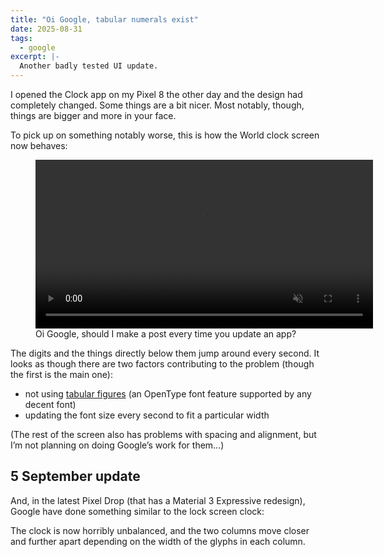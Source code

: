 ```yaml
---
title: "Oi Google, tabular numerals exist"
date: 2025-08-31
tags:
  - google
excerpt: |-
  Another badly tested UI update.
---
```




I opened the Clock app on my Pixel 8 the other day and the design had completely
changed. Some things are a bit nicer. Most notably, though, things are bigger
and more in your face.

To pick up on something notably worse, this is how the World clock screen now
behaves:

<figure>
  <video width="540" autoPlay controls loop muted playsInline>
    <source src={android_clock_tabular_mp4} type="video/mp4" />
  </video>
  <figcaption>
    Oi Google, should I make a post every time you update an app?
  </figcaption>
</figure>

The digits and the things directly below them jump around every second. It looks
as though there are two factors contributing to the problem (though the first is
the main one):

- not using
  [tabular figures](https://www.myfonts.com/pages/fontscom-learning-fontology-level-3-numbers-proportional-vs-tabular-figures)
  (an OpenType font feature supported by any decent font)
- updating the font size every second to fit a particular width

(The rest of the screen also has problems with spacing and alignment, but I’m
not planning on doing Google’s work for them…)

## 5 September update

And, in the latest Pixel Drop (that has a Material 3 Expressive redesign),
Google have done something similar to the lock screen clock:

<CaptionedImage
  src={lock_screen_png}
  alt="A screenshot of the lock screen clock on a Pixel 8 with the September 2025 Pixel Drop."
  caption="My poor eyes"
  class="limit-height"
/>

The clock is now horribly unbalanced, and the two columns move closer and
further apart depending on the width of the glyphs in each column.
